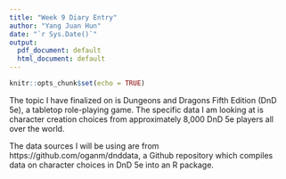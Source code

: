 ```yaml
---
title: "Week 9 Diary Entry"
author: "Yang Juan Hun"
date: "`r Sys.Date()`"
output:
  pdf_document: default
  html_document: default
---
```


```r
knitr::opts_chunk$set(echo = TRUE)
```

The topic I have finalized on is Dungeons and Dragons Fifth Edition (DnD 5e), a tabletop role-playing game. The specific data I am looking at is character creation choices from approximately 8,000 DnD 5e players all over the world.

The data sources I will be using are from https://github.com/oganm/dnddata, a Github repository which compiles data on character choices in DnD 5e into an R package.


